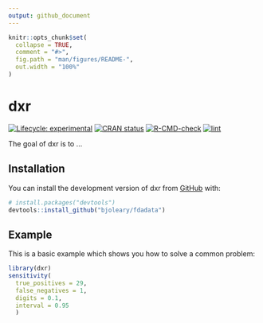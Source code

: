 ```yaml
---
output: github_document
---
```


<!-- README.md is generated from README.Rmd. Please edit that file -->

```r
knitr::opts_chunk$set(
  collapse = TRUE,
  comment = "#>",
  fig.path = "man/figures/README-",
  out.width = "100%"
)
```

# dxr

<!-- badges: start -->
[![Lifecycle: experimental](https://img.shields.io/badge/lifecycle-experimental-orange.svg)](https://lifecycle.r-lib.org/articles/stages.html#experimental)
[![CRAN status](https://www.r-pkg.org/badges/version/dxr)](https://CRAN.R-project.org/package=dxr)
[![R-CMD-check](https://github.com/bjoleary/dxr/workflows/R-CMD-check/badge.svg)](https://github.com/bjoleary/dxr/actions?query=workflow%3AR-CMD-check)
[![lint](https://github.com/bjoleary/dxr/workflows/lint/badge.svg)](https://github.com/bjoleary/dxr/actions?query=workflow%3Alint)
<!-- badges: end -->

The goal of dxr is to ...

## Installation

You can install the development version of dxr from [GitHub](https://github.com/bjoleary/dxr) with:

``` r
# install.packages("devtools")
devtools::install_github("bjoleary/fdadata")
```

## Example

This is a basic example which shows you how to solve a common problem:

```r
library(dxr)
sensitivity(
  true_positives = 29,
  false_negatives = 1,
  digits = 0.1, 
  interval = 0.95
  )
```

